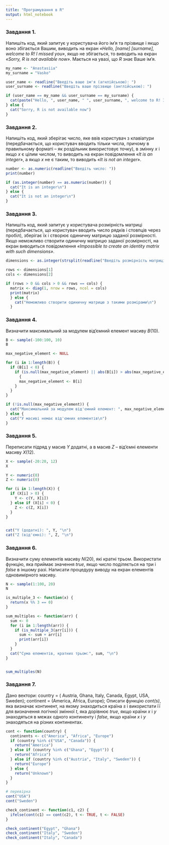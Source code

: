 ---
title: "Програмування в R"
output: html_notebook
---

### **Завдання 1.**

Напишіть код, який запитує у користувача його ім'я та прізвище і якщо воно збігається Вашим, виводить на екран *«Hello, [name] [surname], welcome to R! I missed you»*, якщо не збігається, то виводить на екран *«Sorry, R is not available now»*. Мається на увазі, що *R* знає Ваше ім'я.

```{r}
my_name <- "Anastasiia"
my_surname = "Vasko"
```

```{r}
user_name <- readline("Введіть ваше ім'я (агнлійською): ")
user_surname <- readline("Введіть ваше прізвище (англійською): ")
```

```{r}
if (user_name == my_name && user_surname == my_surname) {
  cat(paste("Hello, ", user_name, " ", user_surname, ", welcome to R! I missed you", sep = ""))
} else {
  cat("Sorry, R is not available now")
}
```

### **Завдання 2.**

Напишіть код, який зберігає число, яке ввів користувач з клавіатури (передбачається, що користувач вводить тільки числа, причому в правильному форматі -- як роздільник використовує точку), в змінну *x* і якщо *x* є цілим числом, то виводить на екран повідомлення «*It is an integer*», а якщо *x* не є таким, то виводить «*It is not an integer*».

```{r}
number <- as.numeric(readline("Введіть число: "))
print(number)

if (as.integer(number) == as.numeric(number)) {
  cat("It is an integer\n")
} else {
  cat("It is not an integer\n")
}
```

### **Завдання 3.**

Напишіть код, який запитує у користувача розмірність матриці (передбачається, що користувач вводить число рядків і стовпців через пробіл), зберігає їх і створює одиничну матрицю заданої розмірності. Якщо неможливо створити одиничну матрицю заданої розмірності, на екран виводиться повідомлення *«Impossible to create an identity matrix with such dimensions»*.

```{r}
dimensions <- as.integer(strsplit(readline("Введіть розмірність матриці: "), " ")[[1]])

rows <- dimensions[1]
cols <- dimensions[2]

if (rows > 0 && cols > 0 && rows == cols) {
  matrix <- diag(1, nrow = rows, ncol = cols)
  print(matrix)
  } else {
    cat("Неможливо створити одиничну матрицю з такими розмірами\n")
  }
```

### **Завдання 4.**

Визначити максимальний за модулем від'ємний елемент масиву *B*(10).

```{r}
B <- sample(-100:100, 10)
B
```

```{r}
max_negative_element <- NULL

for (i in 1:length(B)) {
  if (B[i] < 0) {
    if (is.null(max_negative_element) || abs(B[i]) > abs(max_negative_element)) 
      {
      max_negative_element <- B[i]
    }
  }
}

if (!is.null(max_negative_element)) {
  cat("Максимальний за модулем від'ємний елемент: ", max_negative_element, "\n")
} else {
  cat("У масиві немає від'ємних елементів\n")
}
```

### **Завдання 5.**

Переписати підряд у масив *Y* додатні, а в масив *Z* -- від'ємні елементи масиву *X*(12).

```{r}
X <- sample(-20:20, 12)
X
```

```{r}
Y <- numeric(0)  
Z <- numeric(0) 

for (i in 1:length(X)) {
  if (X[i] > 0) {
    Y <- c(Y, X[i])
  } else if (X[i] < 0) {
    Z <- c(Z, X[i])
  }
}


cat("Y (додатні): ", Y, "\n")
cat("Z (від'ємні): ", Z, "\n")

```

### **Завдання 6.**

Визначити суму елементів масиву *N*(20), які кратні трьом. Використати функцію, яка приймає значення *true*, якщо число поділяється на три і *false* в іншому разі. Написати процедуру виводу на екран елементів одновимірного масиву.

```{r}
N <- sample(1:100, 20)
N
```

```{r}
is_multiple_3 <- function(x) {
  return(x %% 3 == 0)
}

sum_multiples <- function(arr) {
  sum <- 0
  for (i in 1:length(arr)) {
    if (is_multiple_3(arr[i])) {
      sum <- sum + arr[i]
      print(arr[i])
    }
  }
  cat("Сума елементів, кратних трьом:", sum, "\n")
}


sum_multiples(N)
```

### **Завдання 7.**

Дано вектори: country = ( Austria, Ghana, Italy, Canada, Egypt, USA, Sweden); сontinent = (America, Africa, Europe); Описати функцію *cont(s)*, яка визначає континент, на якому знаходиться країна *s* і використати її для визначення логічної змінної *t*, яка дорівнює *true*, якщо країни *x* i *y* знаходяться в межах одного континенту і *false*, якщо країни *x* i *y* знаходяться на різних континентах.

```{r}
cont <- function(country) {
  continents <- c("America", "Africa", "Europe")
  if (country %in% c("USA", "Canada")) {
    return("America")
  } else if (country %in% c("Ghana", "Egypt")) {
    return("Africa")
  } else if (country %in% c("Austria", "Italy", "Sweden")) {
    return("Europe")
  } else {
    return("Unknown")
  }
}
```

```{r}
# перевірка
cont("USA")
cont("Sweden")
```

```{r}
check_continent <- function(c1, c2) {
  ifelse(cont(c1) == cont(c2), t <- TRUE, t <- FALSE)
}
```

```{r}
check_continent("Egypt", "Ghana")
check_continent("Italy", "Sweden")
check_continent("Italy", "Canada")
```
